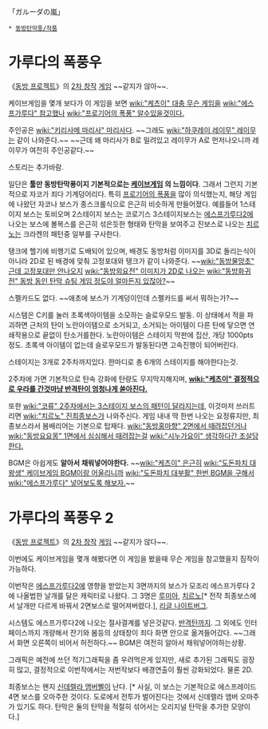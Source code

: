 「ガルーダの嵐」

 * [[동방탄막풍/작품]] 

= 가루다의 폭풍우 =
《[[동방 프로젝트]]》의 [[2차 창작]] [[게임]] ~~같지가 않아~~.

케이브게임을 몇개 보다가 이 게임을 보면 [[wiki:"케츠이" 대충 무슨 게임을]] [[wiki:"에스프가루다" 참고했나]] [[wiki:"프로기어의 폭풍" 알수있을것이다.]]

주인공은 [[wiki:"키리사메 마리사" 마리사]]다.
~~그래도 [[wiki:"하쿠레이 레이무" 레이무]]는 같이 나와준다.~~
~~근데 왜 마리사가 B로 밀려있고 레이무가 A로 먼저나오니까 레이무가 여전히 주인공같다.~~

스토리는 추가바람.

일단은 '''툴만 동방탄막풍이지 기본적으로는 [[케이브]]게임 의 느낌이다'''. 그래서 그런지 기본적으로 자코가 죄다 기계덩어리다. 특히 [[프로기어의 폭풍]]을 많이 의식했는지, 해당 게임에 나왔던 자코나 보스가 종스크롤식으로 은근히 비슷하게 만들어졌다. 예를들어 1스테이지 보스는 토비오며 2스테이지 보스는 코로기스 3스테이지보스는 [[에스프가루다2]]에 나오는 보스에 볼복스를 은근히 섞은듯한 형태와 탄막을 보여주고 진보스로 나오는 [[치르노]]는 크라켄의 패턴중 일부를 구사한다.

탱크에 헬기에 비행기로 도배되어 있으며, 배경도 동방처럼 이미지를 3D로 돌리는식이 아니라 2D로 된 배경에 맞춰 고정포대와 탱크가 같이 나와준다.
~~[[wiki:"동방물망초" 근데 고정포대만 안나오지]] [[wiki:"동방외요전" 이미지가 2D로 나오는]] [[wiki:"동방화귀전" 동방 동인 탄막 슈팅 게임 정도야 얼마든지 있잖아?]]~~

스펠카드도 없다. ~~애초에 보스가 기계덩이인데 스펠카드를 써서 뭐하는가?~~

시스템은 C키를 눌러 초록색아이템을 소모하는 슬로우모드 발동.
이 상태에서 적을 파괴하면 근처의 탄이 노란아이템으로 소거되고, 소거되는 아이템이 다른 탄에 닿으면 연쇄작용으로 끝없이 탄소거를한다.
노란아이템은 스테이지 막판에 집산, 개당 1000pts정도. 초록색 아이템이 없는데 슬로우모드가 발동된다면 고속진행이 되어버린다.

스테이지는 3개로 2주차까지있다. 한마디로 총 6개의 스테이지를 해야한다는것.

2주차에 가면 기본적으로 탄속 강화에 탄량도 무지막지해지며,
'''[[wiki:"케츠이" 결정적으로 우라를 간것마냥 반격탄이 엄청나게 쏟아진다.]]'''

또한 [[wiki:"코류" 2주차에서는 3스테이지 보스의 패턴이 달라지는데]], 이것마저 쓰러트리면 [[wiki:"치르노" 진최종보스]]가 나와주신다.
게임 내내 딱 한번 나오는 요정류지만, 최종보스라서 봄배리어는 기본으로 탑재다.
[[wiki:"동방홍마향" 2면에서 때려잡던거나]] [[wiki:"동방요요몽" 1면에서 심심해서 때려잡는걸]] [[wiki:"시누가요이" 생각하다간 초살당한다.]]

BGM은 아쉽게도 '''알아서 채워넣어야한다.'''
~~[[wiki:"케츠이" 은근히]] [[wiki:"도돈파치 대왕생" 케이브게임 BGM이랑 어울리니까]] [[wiki:"도돈파치 대부활" 한번 BGM을 구해서]] [[wiki:"에스프가루다" 넣어보도록 해보자.]]~~

= 가루다의 폭풍우 2 =

《[[동방 프로젝트]]》의 [[2차 창작]] [[게임]] ~~같지가 않다~~.

이번에도 케이브게임을 몇개 해봤다면 이 게임을 봤을때 무슨 게임을 참고했을지 짐작이 가능하다.

이번작은 [[에스프가루다2]]에 영향을 받았는지 3면까지의 보스가 모조리 에스프가루다 2에 나올법한 날개를 달은 캐릭터로 나왔다. 그 3명은 [[루미아]], [[치르노]][* 전작 최종보스에서 날개만 다르게 바꿔서 2면보스로 떨어져버렸다.], [[리글 나이트버그]].

시스템도 에스프가루다2에 나오는 절사결계를 넣은것같다. [[반격탄]]까지. 그 외에도 인터페이스까지 개량해서 잔기와 봄등의 상태창이 죄다 화면 안으로 옮겨들어갔다. ~~그래서 화면 오른쪽이 비어서 허전하다.~~ BGM은 여전히 알아서 채워넣어야하는상황.

그래픽은 예전에 쓰던 적기그래픽을 좀 우려먹은게 있지만, 새로 추가된 그래픽도 굉장히 많고, 결정적으로 이번작에서는 저번작보다 배경연출이 훨씬 강화되었다. 물론 2D.


최종보스는 왠지 [[신데렐라 앰버]]삘이 난다. [* 사실, 이 보스는 기본적으로 에스프레이드 4면 보스를 오마주한 것이다. 도로에서 전투가 벌어진다는 것에서 신데렐라 앰버 오마주가 있기도 하다. 탄막은 둘의 탄막을 적절히 섞어서는 오리지널 탄막을 추가한 모양이다.]

